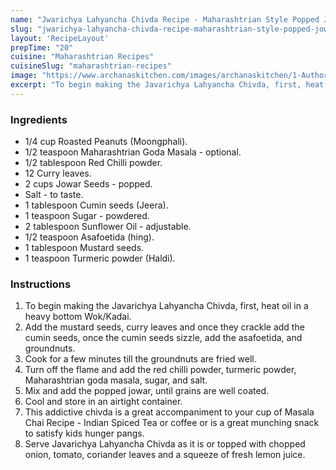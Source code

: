 ---
name: "Jwarichya Lahyancha Chivda Recipe - Maharashtrian Style Popped Jowar Chivda"
slug: "jwarichya-lahyancha-chivda-recipe-maharashtrian-style-popped-jowar-chivda"
layout: 'RecipeLayout'
prepTime: "20"
cuisine: "Maharashtrian Recipes"
cuisineSlug: "maharashtrian-recipes"
image: "https://www.archanaskitchen.com/images/archanaskitchen/1-Author/Madhuli_Ajay/Jwarichya_Jondhalyachya_Lahyancha_Chivda__Popped_Jowar_Chivda_.jpg"
excerpt: "To begin making the Javarichya Lahyancha Chivda, first, heat oil in a heavy bottom WokKadai"
---

### Ingredients

- 1/4 cup Roasted Peanuts (Moongphali).
- 1/2 teaspoon Maharashtrian Goda Masala - optional.
- 1/2 tablespoon Red Chilli powder.
- 12 Curry leaves.
- 2 cups Jowar Seeds - popped.
- Salt - to taste.
- 1 tablespoon Cumin seeds (Jeera).
- 1 teaspoon Sugar - powdered.
- 2 tablespoon Sunflower Oil - adjustable.
- 1/2 teaspoon Asafoetida (hing).
- 1 tablespoon Mustard seeds.
- 1 teaspoon Turmeric powder (Haldi).

### Instructions

1. To begin making the Javarichya Lahyancha Chivda, first, heat oil in a heavy bottom Wok/Kadai.
1. Add the mustard seeds, curry leaves and once they crackle add the cumin seeds, once the cumin seeds sizzle, add the asafoetida, and groundnuts.
1. Cook for a few minutes till the groundnuts are fried well.
1. Turn off the flame and add the red chilli powder, turmeric powder, Maharashtrian goda masala, sugar, and salt.
1. Mix and add the popped jowar, until grains are well coated.
1. Cool and store in an airtight container.
1. This addictive chivda is a great accompaniment to your cup of Masala Chai Recipe - Indian Spiced Tea or coffee or is a great munching snack to satisfy kids hunger pangs.
1. Serve Javarichya Lahyancha Chivda as it is or topped with chopped onion, tomato, coriander leaves and a squeeze of fresh lemon juice.
